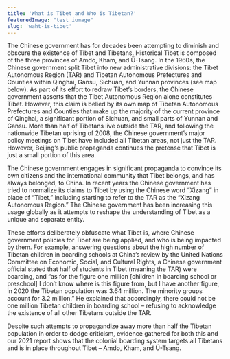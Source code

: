 ```yaml
---
title: 'What is Tibet and Who is Tibetan?'
featuredImage: "test iumage"
slug: 'waht-is-tibet'
---
```

The Chinese government has for decades been attempting to diminish and obscure the existence of Tibet and Tibetans. Historical Tibet is composed of the three provinces of Amdo, Kham, and Ü-Tsang. In the 1960s, the Chinese government split Tibet into new administrative divisions: the Tibet Autonomous Region (TAR) and Tibetan Autonomous Prefectures and Counties within Qinghai, Gansu, Sichuan, and Yunnan provinces (see map below).
As part of its effort to redraw Tibet’s borders, the Chinese government asserts that the Tibet Autonomous Region alone constitutes Tibet. However, this claim is belied by its own map of Tibetan Autonomous Prefectures and Counties that make up the majority of the current province of Qinghai, a significant portion of Sichuan, and small parts of Yunnan and Gansu. More than half of Tibetans live outside the TAR, and following the nationwide Tibetan uprising of 2008, the Chinese government’s major policy meetings on Tibet have included all Tibetan areas, not just the TAR. However, Beijing’s public propaganda continues the pretense that Tibet is just a small portion of this area.

The Chinese government engages in significant propaganda to convince its own citizens and the international community that Tibet belongs, and has always belonged, to China. In recent years the Chinese government has tried to normalize its claims to Tibet by using the Chinese word “Xizang” in place of “Tibet,” including starting to refer to the TAR as the “Xizang Autonomous Region.” The Chinese government has been increasing this usage globally as it attempts to reshape the understanding of Tibet as a unique and separate entity.

These efforts deliberately obfuscate what Tibet is, where Chinese government policies for Tibet are being applied, and who is being impacted by them. For example, answering questions about the high number of Tibetan children in boarding schools at China’s review by the United Nations Committee on Economic, Social, and Cultural Rights, a Chinese government official stated that half of students in Tibet (meaning the TAR) were boarding, and “as for the figure one million [children in boarding school or preschool] I don’t know where is this figure from, but I have another figure, in 2020 the Tibetan population was 3.64 million. The minority groups account for 3.2 million.” He explained that accordingly, there could not be one million Tibetan children in boarding school – refusing to acknowledge the existence of all other Tibetans outside the TAR. 

Despite such attempts to propagandize away more than half the Tibetan population in order to dodge criticism, evidence gathered for both this and our 2021 report shows that the colonial boarding system targets all Tibetans and is in place throughout Tibet – Amdo, Kham, and Ü-Tsang.

